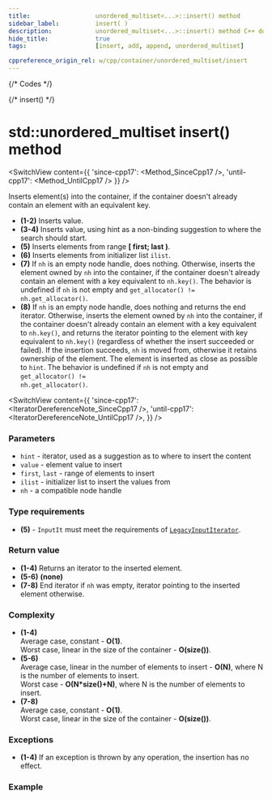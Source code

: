 ```yaml
---
title:					unordered_multiset<...>::insert() method
sidebar_label:			insert( )
description:			unordered_multiset<...>::insert() method C++ documentation
hide_title:				true
tags:					[insert, add, append, unordered_multiset]

cppreference_origin_rel: w/cpp/container/unordered_multiset/insert
---
```



{/* Codes */}

{/* insert() */}


# std::unordered_multiset insert() method

<SwitchView content={{
	'since-cpp17': <Method_SinceCpp17 />,
	'until-cpp17': <Method_UntilCpp17 />
}} />

Inserts element(s) into the container, if the container doesn't already contain an element with an equivalent key.

- **(1-2)** Inserts value.
- **(3-4)** Inserts value, using hint as a non-binding suggestion to where the search should start.
- **(5)** Inserts elements from range **[ first; last )**.
- **(6)** Inserts elements from initializer list `ilist`.
- **(7)** If `nh` is an empty node handle, does nothing. 
  Otherwise, inserts the element owned by `nh` into the container, if the container doesn't already contain an element with a key equivalent to `nh.key()`. 
  <span className="inline-danger">The behavior is undefined if <code>nh</code> is not empty and <code>get_allocator() != nh.get_allocator()</code>.</span>
- **(8)**
  If `nh` is an empty node handle, does nothing and returns the end iterator.
  Otherwise, inserts the element owned by `nh` into the container, if the container doesn't already contain an element with a key equivalent to `nh.key()`,
  and returns the iterator pointing to the element with key equivalent to `nh.key()` (regardless of whether the insert succeeded or failed).
  If the insertion succeeds, `nh` is moved from, otherwise it retains ownership of the element. 
  The element is inserted as close as possible to `hint`. 
  <span className="inline-danger">The behavior is undefined if <code>nh</code> is not empty and <code>get_allocator() != nh.get_allocator()</code>.</span>



<SwitchView content={{
	'since-cpp17': <IteratorDereferenceNote_SinceCpp17 />,
	'until-cpp17': <IteratorDereferenceNote_UntilCpp17 />,
}} />

### Parameters

 - `hint` - iterator, used as a suggestion as to where to insert the content
 - `value` - element value to insert
 - `first`, `last` - range of elements to insert
 - `ilist` - initializer list to insert the values from
 - `nh` - a compatible node handle

### Type requirements

 - **(5)** - `InputIt` must meet the requirements of [`LegacyInputIterator`](/docs/named_req/LegacyInputIterator).

### Return value

 - **(1-4)** Returns an iterator to the inserted element.
 - **(5-6)** **(none)**
 - **(7-8)** End iterator if `nh` was empty, iterator pointing to the inserted element otherwise.

### Complexity

- **(1-4)**  
  Average case, constant - **O(1)**.  
  Worst case, linear in the size of the container - **O(size())**.
- **(5-6)**  
  Average case, linear in the number of elements to insert - **O(N)**, where N is the number of elements to insert.  
  Worst case - **O(N*size()+N)**, where N is the number of elements to insert.
- **(7-8)**  
  Average case, constant - **O(1)**.  
  Worst case, linear in the size of the container - **O(size())**.


### Exceptions

 - **(1-4)** If an exception is thrown by any operation, the insertion has no effect.

<ImproveSection />

### Example

<ImproveSection />
